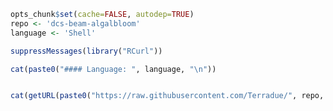 ```r
opts_chunk$set(cache=FALSE, autodep=TRUE)
repo <- 'dcs-beam-algalbloom'
language <- 'Shell'
```
```r
suppressMessages(library("RCurl"))

cat(paste0("#### Language: ", language, "\n"))


cat(getURL(paste0("https://raw.githubusercontent.com/Terradue/", repo, "/master/README.md")))
```

